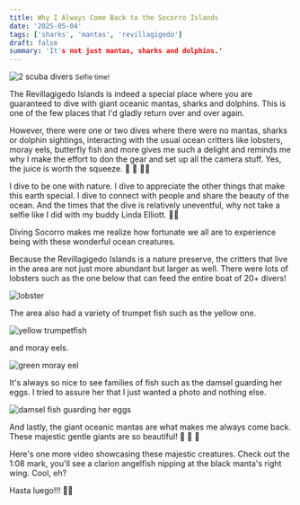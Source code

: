 ```yaml
---
title: Why I Always Come Back to the Socorro Islands
date: '2025-05-04'
tags: ['sharks', 'mantas', 'revillagigedo']
draft: false
summary: 'It's not just mantas, sharks and dolphins.'
---
```


<Image
  src="/static/images/socorro-apr2025/linda-g-selfie.jpg"
  width={800}
  height={600}
  alt="2 scuba divers"
/>
<small>Selfie time!</small>

The Revillagigedo Islands is indeed a special place where you are guaranteed to dive with giant oceanic mantas, sharks and dolphins. This is one of the few places that I'd gladly return over and over again.

However, there were one or two dives where there were no mantas, sharks or dolphin sightings, interacting with the usual ocean critters like lobsters, moray eels, butterfly fish and more gives me such a delight and reminds me why I make the effort to don the gear and set up all the camera stuff. Yes, the juice is worth the squeeze. 🍊 🍋 🍋‍🟩

I dive to be one with nature. I dive to appreciate the other things that make this earth special. I dive to connect with people and share the beauty of the ocean. And the times that the dive is relatively uneventful, why not take a selfie like I did with my buddy Linda Elliott. 🤳🏽

Diving Socorro makes me realize how fortunate we all are to experience being with these wonderful ocean creatures.

Because the Revillagigedo Islands is a nature preserve, the critters that live in the area are not just more abundant but larger as well. There were lots of lobsters such as the one below that can feed the entire boat of 20+ divers!

<Image src="/static/images/socorro-apr2025/lobster.jpg" width={800} height={600} alt="lobster" />

The area also had a variety of trumpet fish such as the yellow one.

<Image
  src="/static/images/socorro-apr2025/yellow-trumpetfish.jpg"
  width={800}
  height={600}
  alt="yellow trumpetfish"
/>

and moray eels.

<Image
  src="/static/images/socorro-apr2025/green-moray-eel.jpg"
  width={800}
  height={600}
  alt="green moray eel"
/>

It's always so nice to see families of fish such as the damsel guarding her eggs. I tried to assure her that I just wanted a photo and nothing else.

<Image
  src="/static/images/socorro-apr2025/damsel-eggs.jpg"
  width={800}
  height={600}
  alt="damsel fish guarding her eggs"
/>

And lastly, the giant oceanic mantas are what makes me always come back. These majestic gentle giants are so beautiful! 🦋 🪷 🌊

Here's one more video showcasing these majestic creatures. Check out the 1:08 mark, you'll see a clarion angelfish nipping at the black manta's right wing. Cool, eh?

<YouTube embedId="t4MYzHNCuX4?si=E6tDUHoniSMovVey" />

Hasta luego!!! 👋🏼
